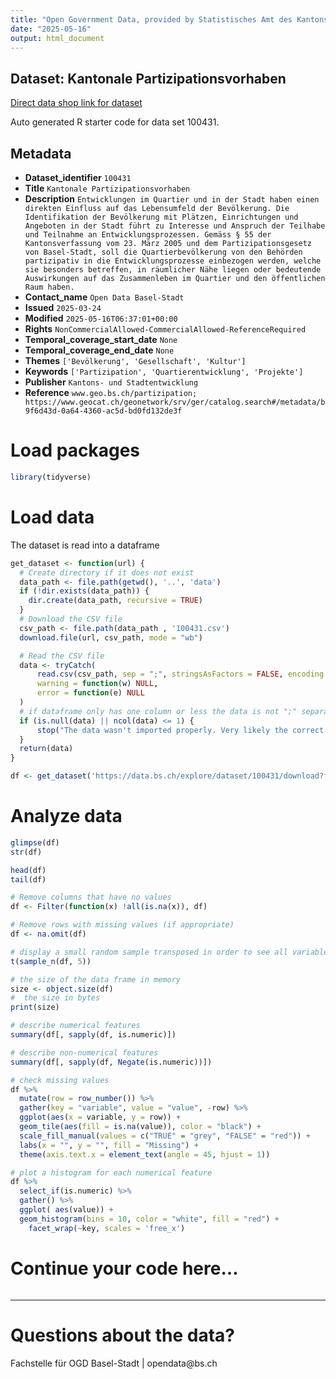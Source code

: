 ```yaml
---
title: "Open Government Data, provided by Statistisches Amt des Kantons Basel-Stadt - Fachstelle OGD"
date: "2025-05-16"
output: html_document
---
```


## Dataset: Kantonale Partizipationsvorhaben

[Direct data shop link for dataset](https://data.bs.ch/explore/dataset/100431)

Auto generated R starter code for data set 100431.

## Metadata

- **Dataset_identifier** `100431`
- **Title** `Kantonale Partizipationsvorhaben`
- **Description** `Entwicklungen im Quartier und in der Stadt haben einen direkten Einfluss auf das Lebensumfeld der Bevölkerung. Die Identifikation der Bevölkerung mit Plätzen, Einrichtungen und Angeboten in der Stadt führt zu Interesse und Anspruch der Teilhabe und Teilnahme an Entwicklungsprozessen. Gemäss § 55 der Kantonsverfassung vom 23. März 2005 und dem Partizipationsgesetz von Basel-Stadt, soll die Quartierbevölkerung von den Behörden partizipativ in die Entwicklungsprozesse einbezogen werden, welche sie besonders betreffen, in räumlicher Nähe liegen oder bedeutende Auswirkungen auf das Zusammenleben im Quartier und den öffentlichen Raum haben.`
- **Contact_name** `Open Data Basel-Stadt`
- **Issued** `2025-03-24`
- **Modified** `2025-05-16T06:37:01+00:00`
- **Rights** `NonCommercialAllowed-CommercialAllowed-ReferenceRequired`
- **Temporal_coverage_start_date** `None`
- **Temporal_coverage_end_date** `None`
- **Themes** `['Bevölkerung', 'Gesellschaft', 'Kultur']`
- **Keywords** `['Partizipation', 'Quartierentwicklung', 'Projekte']`
- **Publisher** `Kantons- und Stadtentwicklung`
- **Reference** `www.geo.bs.ch/partizipation; https://www.geocat.ch/geonetwork/srv/ger/catalog.search#/metadata/b9f6d43d-0a64-4360-ac5d-bd0fd132de3f`


# Load packages

```r

library(tidyverse)
```

# Load data

The dataset is read into a dataframe

```r
get_dataset <- function(url) {
  # Create directory if it does not exist
  data_path <- file.path(getwd(), '..', 'data')
  if (!dir.exists(data_path)) {
    dir.create(data_path, recursive = TRUE)
  }
  # Download the CSV file
  csv_path <- file.path(data_path , '100431.csv')
  download.file(url, csv_path, mode = "wb")

  # Read the CSV file
  data <- tryCatch(
      read.csv(csv_path, sep = ";", stringsAsFactors = FALSE, encoding = "UTF-8"),
      warning = function(w) NULL,
      error = function(e) NULL
  )
  # if dataframe only has one column or less the data is not ";" separated
  if (is.null(data) || ncol(data) <= 1) {
      stop("The data wasn't imported properly. Very likely the correct separator couldn't be found.\nPlease check the dataset manually and adjust the code.")
  }
  return(data)
}
```

```r

df <- get_dataset('https://data.bs.ch/explore/dataset/100431/download?format=csv&timezone=Europe%2FZurich')

```

# Analyze data

```r

glimpse(df)
str(df)

head(df)
tail(df)

```

```r
# Remove columns that have no values
df <- Filter(function(x) !all(is.na(x)), df)

# Remove rows with missing values (if appropriate)
df <- na.omit(df)
```

```r
# display a small random sample transposed in order to see all variables
t(sample_n(df, 5))
```

```r
# the size of the data frame in memory
size <- object.size(df)
#  the size in bytes
print(size)
```

```r
# describe numerical features
summary(df[, sapply(df, is.numeric)])
```

```r
# describe non-numerical features
summary(df[, sapply(df, Negate(is.numeric))])
```

```r
# check missing values
df %>%
  mutate(row = row_number()) %>%
  gather(key = "variable", value = "value", -row) %>%
  ggplot(aes(x = variable, y = row)) +
  geom_tile(aes(fill = is.na(value)), color = "black") +
  scale_fill_manual(values = c("TRUE" = "grey", "FALSE" = "red")) +
  labs(x = "", y = "", fill = "Missing") +
  theme(axis.text.x = element_text(angle = 45, hjust = 1))
```

```r
# plot a histogram for each numerical feature
df %>%
  select_if(is.numeric) %>%
  gather() %>%
  ggplot( aes(value)) +
  geom_histogram(bins = 10, color = "white", fill = "red") +
    facet_wrap(~key, scales = 'free_x')
```

# Continue your code here...

```r

```
------------------------------------------------------------------------

# Questions about the data?

Fachstelle für OGD Basel-Stadt | opendata@bs.ch

